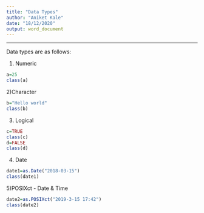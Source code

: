 ---
title: "Data Types"
author: "Aniket Kale"
date: "18/12/2020"
output: word_document
---

---
Data types are as follows:

1) Numeric
```{r}
a=25
class(a)
```
2)Character
```{r}
b="Hello world"
class(b)
```
3) Logical
```{r}
c=TRUE
class(c)
d=FALSE
class(d)
```
4) Date
```{r}
date1=as.Date("2018-03-15")
class(date1)
```
5)POSIXct - Date & Time
```{r}
date2=as.POSIXct("2019-3-15 17:42")
class(date2)
```